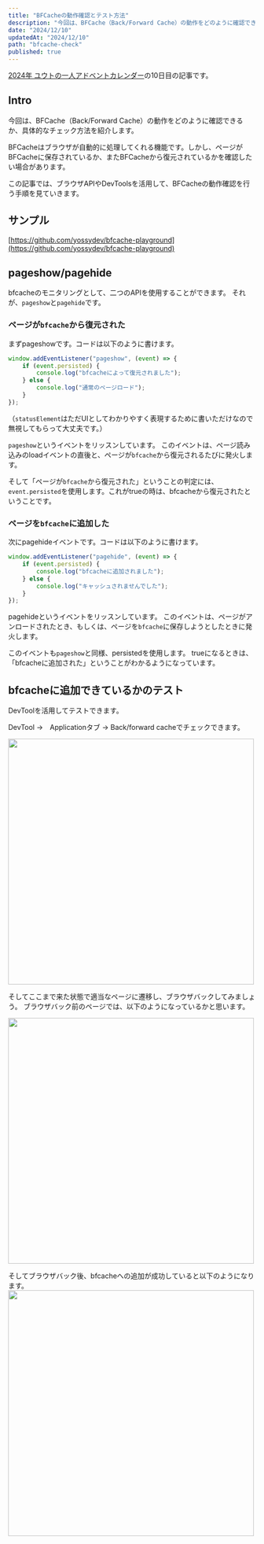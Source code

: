 ```yaml
---
title: "BFCacheの動作確認とテスト方法"
description: "今回は、BFCache（Back/Forward Cache）の動作をどのように確認できるか、具体的なチェック方法を紹介します。BFCacheはブラウザが自動的に処理してくれる機能です。しかし、ページがBFCacheに保存されているか、またBFCacheから復元されているかを確認したい場合があります。この記事では、ブラウザAPIやDevToolsを活用して、BFCacheの動作確認を行う手順を見ていきます。"
date: "2024/12/10"
updatedAt: "2024/12/10"
path: "bfcache-check"
published: true
---
```


[2024年 ユウトの一人アドベントカレンダー](https://adventar.org/calendars/9980)の10日目の記事です。

## Intro

今回は、BFCache（Back/Forward Cache）の動作をどのように確認できるか、具体的なチェック方法を紹介します。

BFCacheはブラウザが自動的に処理してくれる機能です。しかし、ページがBFCacheに保存されているか、またBFCacheから復元されているかを確認したい場合があります。

この記事では、ブラウザAPIやDevToolsを活用して、BFCacheの動作確認を行う手順を見ていきます。

## サンプル

[https://github.com/yossydev/bfcache-playground](https://github.com/yossydev/bfcache-playground)

## pageshow/pagehide

bfcacheのモニタリングとして、二つのAPIを使用することができます。
それが、`pageshow`と`pagehide`です。

### ページが`bfcache`から復元された

まずpageshowです。コードは以下のように書けます。

```js
window.addEventListener("pageshow", (event) => {
	if (event.persisted) {
		console.log("bfcacheによって復元されました");
	} else {
		console.log("通常のページロード");
	}
});
```

（`statusElement`はただUIとしてわかりやすく表現するために書いただけなので無視してもらって大丈夫です。）

`pageshow`というイベントをリッスンしています。
このイベントは、ページ読み込みのloadイベントの直後と、ページが`bfcache`から復元されるたびに発火します。

そして「ページが`bfcache`から復元された」ということの判定には、`event.persisted`を使用します。これがtrueの時は、bfcacheから復元されたということです。

### ページを`bfcache`に追加した

次にpagehideイベントです。コードは以下のように書けます。

```js
window.addEventListener("pagehide", (event) => {
	if (event.persisted) {
		console.log("bfcacheに追加されました");
	} else {
		console.log("キャッシュされませんでした");
	}
});
```

pagehideというイベントをリッスンしています。
このイベントは、ページがアンロードされたとき、もしくは、ページを`bfcache`に保存しようとしたときに発火します。

このイベントも`pageshow`と同様、persistedを使用します。
trueになるときは、「bfcacheに追加された」ということがわかるようになっています。

## bfcacheに追加できているかのテスト

DevToolを活用してテストできます。

DevTool →　Applicationタブ →  Back/forward cacheでチェックできます。

<img src='https://github.com/user-attachments/assets/e73f9030-6c20-4427-a8f6-513d3d10c79d' width='500'/>

そしてここまで来た状態で適当なページに遷移し、ブラウザバックしてみましょう。
ブラウザバック前のページでは、以下のようになっているかと思います。

<img src='https://github.com/user-attachments/assets/837bab20-a55d-46e0-87eb-666d14f8c89f' width='500'/>

そしてブラウザバック後、bfcacheへの追加が成功していると以下のようになります。
<img src='https://github.com/user-attachments/assets/220b3d17-5f8d-4bc8-b061-fd268e489693' width='500'/>
